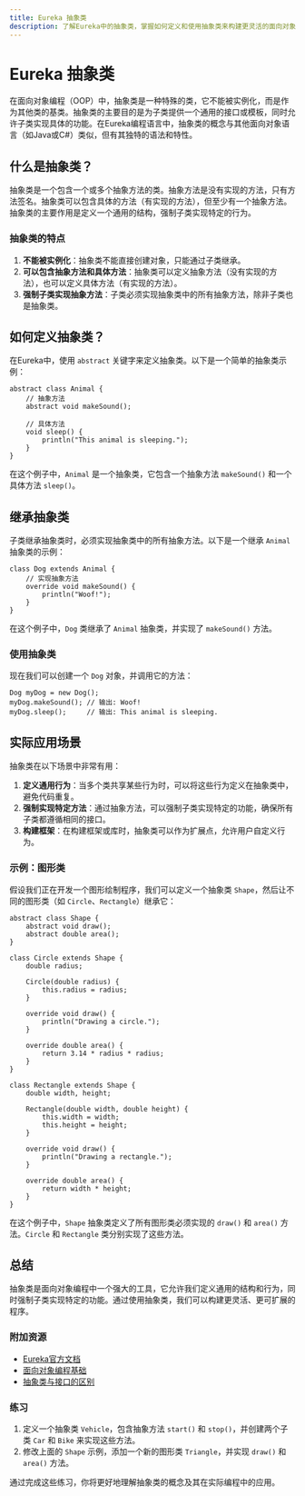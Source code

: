 ```yaml
---
title: Eureka 抽象类
description: 了解Eureka中的抽象类，掌握如何定义和使用抽象类来构建更灵活的面向对象程序。
---
```


# Eureka 抽象类

在面向对象编程（OOP）中，抽象类是一种特殊的类，它不能被实例化，而是作为其他类的基类。抽象类的主要目的是为子类提供一个通用的接口或模板，同时允许子类实现具体的功能。在Eureka编程语言中，抽象类的概念与其他面向对象语言（如Java或C#）类似，但有其独特的语法和特性。

## 什么是抽象类？

抽象类是一个包含一个或多个抽象方法的类。抽象方法是没有实现的方法，只有方法签名。抽象类可以包含具体的方法（有实现的方法），但至少有一个抽象方法。抽象类的主要作用是定义一个通用的结构，强制子类实现特定的行为。

### 抽象类的特点

1. **不能被实例化**：抽象类不能直接创建对象，只能通过子类继承。
2. **可以包含抽象方法和具体方法**：抽象类可以定义抽象方法（没有实现的方法），也可以定义具体方法（有实现的方法）。
3. **强制子类实现抽象方法**：子类必须实现抽象类中的所有抽象方法，除非子类也是抽象类。

## 如何定义抽象类？

在Eureka中，使用 `abstract` 关键字来定义抽象类。以下是一个简单的抽象类示例：

```eureka
abstract class Animal {
    // 抽象方法
    abstract void makeSound();

    // 具体方法
    void sleep() {
        println("This animal is sleeping.");
    }
}
```

在这个例子中，`Animal` 是一个抽象类，它包含一个抽象方法 `makeSound()` 和一个具体方法 `sleep()`。

## 继承抽象类

子类继承抽象类时，必须实现抽象类中的所有抽象方法。以下是一个继承 `Animal` 抽象类的示例：

```eureka
class Dog extends Animal {
    // 实现抽象方法
    override void makeSound() {
        println("Woof!");
    }
}
```

在这个例子中，`Dog` 类继承了 `Animal` 抽象类，并实现了 `makeSound()` 方法。

### 使用抽象类

现在我们可以创建一个 `Dog` 对象，并调用它的方法：

```eureka
Dog myDog = new Dog();
myDog.makeSound(); // 输出: Woof!
myDog.sleep();     // 输出: This animal is sleeping.
```

## 实际应用场景

抽象类在以下场景中非常有用：

1. **定义通用行为**：当多个类共享某些行为时，可以将这些行为定义在抽象类中，避免代码重复。
2. **强制实现特定方法**：通过抽象方法，可以强制子类实现特定的功能，确保所有子类都遵循相同的接口。
3. **构建框架**：在构建框架或库时，抽象类可以作为扩展点，允许用户自定义行为。

### 示例：图形类

假设我们正在开发一个图形绘制程序，我们可以定义一个抽象类 `Shape`，然后让不同的图形类（如 `Circle`、`Rectangle`）继承它：

```eureka
abstract class Shape {
    abstract void draw();
    abstract double area();
}

class Circle extends Shape {
    double radius;

    Circle(double radius) {
        this.radius = radius;
    }

    override void draw() {
        println("Drawing a circle.");
    }

    override double area() {
        return 3.14 * radius * radius;
    }
}

class Rectangle extends Shape {
    double width, height;

    Rectangle(double width, double height) {
        this.width = width;
        this.height = height;
    }

    override void draw() {
        println("Drawing a rectangle.");
    }

    override double area() {
        return width * height;
    }
}
```

在这个例子中，`Shape` 抽象类定义了所有图形类必须实现的 `draw()` 和 `area()` 方法。`Circle` 和 `Rectangle` 类分别实现了这些方法。

## 总结

抽象类是面向对象编程中一个强大的工具，它允许我们定义通用的结构和行为，同时强制子类实现特定的功能。通过使用抽象类，我们可以构建更灵活、更可扩展的程序。

### 附加资源

- [Eureka官方文档](https://eurekalang.org/docs)
- [面向对象编程基础](https://example.com/oop-basics)
- [抽象类与接口的区别](https://example.com/abstract-vs-interface)

### 练习

1. 定义一个抽象类 `Vehicle`，包含抽象方法 `start()` 和 `stop()`，并创建两个子类 `Car` 和 `Bike` 来实现这些方法。
2. 修改上面的 `Shape` 示例，添加一个新的图形类 `Triangle`，并实现 `draw()` 和 `area()` 方法。

通过完成这些练习，你将更好地理解抽象类的概念及其在实际编程中的应用。